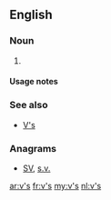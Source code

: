 {{also|vs|VS|Vs|vs.|v.s.|V's}}
==English==

===Noun===
{{head|en|noun plural form}}

# {{plural of|v|lang=en}}

====Usage notes====
{{U:en:plurals of letters}}

===See also===
* [[V's]]

===Anagrams===
* [[SV#English|SV]], [[s.v.#English|s.v.]]

[[ar:v's]]
[[fr:v's]]
[[my:v's]]
[[nl:v's]]